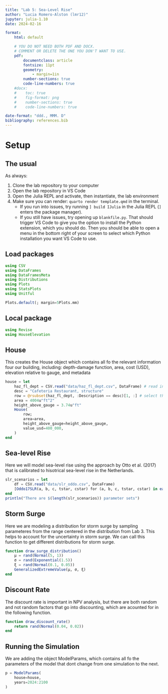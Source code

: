 ```yaml
---
title: "Lab 5: Sea-Level Rise"
author: "Lucia Romero-Alston (lmr12)"
jupyter: julia-1.10
date: 2024-02-16

format: 
    html: default

    # YOU DO NOT NEED BOTH PDF AND DOCX.
    # COMMENT OR DELETE THE ONE YOU DON'T WANT TO USE.
    pdf:
        documentclass: article
        fontsize: 11pt
        geometry:
            - margin=1in  
        number-sections: true
        code-line-numbers: true
    #docx: 
    #    toc: true
    #    fig-format: png
    #    number-sections: true
    #    code-line-numbers: true

date-format: "ddd., MMM. D"
bibliography: references.bib
---
```


# Setup

## The usual

As always:

1. Clone the lab repository to your computer
1. Open the lab repository in VS Code
1. Open the Julia REPL and activate, then instantiate, the lab environment
1. Make sure you can render: `quarto render template.qmd` in the terminal.
    - If you run into issues, try running `] build IJulia` in the Julia REPL (`]` enters the package manager).
    - If you still have issues, try opening up `blankfile.py`. That should trigger VS Code to give you the option to install the Python extension, which you should do. Then you should be able to open a menu in the bottom right of your screen to select which Python installation you want VS Code to use.


## Load packages

```julia
using CSV
using DataFrames
using DataFramesMeta
using Distributions
using Plots
using StatsPlots
using Unitful

Plots.default(; margin=5Plots.mm)
```

## Local package

```julia
using Revise
using HouseElevation
```

## House

This creates the House object which contains all fo the relevant information four our building, including: depth-damage function, area, cost (USD), elevation relative to gauge, and metadata
```julia
house = let
    haz_fl_dept = CSV.read("data/haz_fl_dept.csv", DataFrame) # read in the file
    desc = "Cafeteria Restaurant, structure"
    row = @rsubset(haz_fl_dept, :Description == desc)[1, :] # select the row I want
    area = 4004u"ft^2"
    height_above_gauge = 3.74u"ft"
    House(
        row;
        area=area,
        height_above_gauge=height_above_gauge,
        value_usd=400_000,
    )
end
```

## Sea-level Rise

Here we will model sea-level rise using the approach by Otto et al. (2017) that is calibrated to hisotrical sea-level rise in the Netherlands.
```julia
slr_scenarios = let
    df = CSV.read("data/slr_oddo.csv", DataFrame)
    [Oddo17SLR(a, b, c, tstar, cstar) for (a, b, c, tstar, cstar) in eachrow(df)]
end
println("There are $(length(slr_scenarios)) parameter sets")
```

## Storm Surge

Here we are modeling a distribution for storm surge by sampling parameteres from the range centered in the distribution from Lab 3. This helps to account for the uncertainty in storm surge. We can call this function to get different distributions for storm surge.
```julia
function draw_surge_distribution()
    μ = rand(Normal(5, 1))
    σ = rand(Exponential(1.5))
    ξ = rand(Normal(0.1, 0.05))
    GeneralizedExtremeValue(μ, σ, ξ)
end
```

## Discount Rate

The discount rate is important in NPV analysis, but there are both random and not random factors that go into discounting, which are acounted for in the following function.
```julia
function draw_discount_rate()
    return rand(Normal(0.04, 0.02))
end
```

## Running the Simulation

We are adding the object ModelParams, which contains all fo the parameters of the model that dont change from one simulation to the next.
```julia
p = ModelParams(
    house=house,
    years=2024:2100
)
```